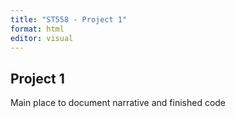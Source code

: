 ```yaml
---
title: "ST558 - Project 1"
format: html
editor: visual
---
```


## Project 1

Main place to document narrative and finished code

```r

```

